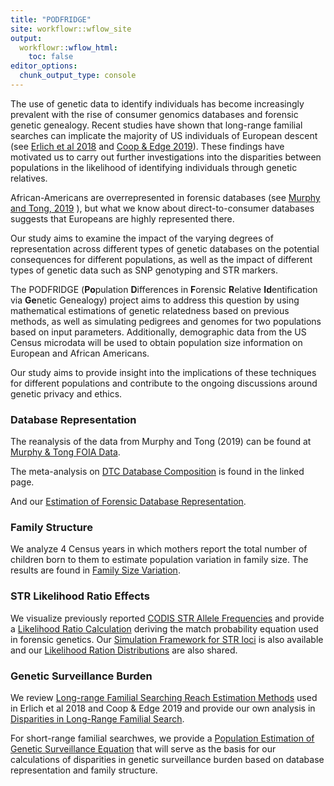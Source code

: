 ```yaml
---
title: "PODFRIDGE"
site: workflowr::wflow_site
output:
  workflowr::wflow_html:
    toc: false
editor_options:
  chunk_output_type: console
---
```


The use of genetic data to identify individuals has become increasingly prevalent with the rise of consumer genomics databases and forensic genetic genealogy. Recent studies have shown that long-range familial searches can implicate the majority of US individuals of European descent (see [Erlich et al 2018](https://www.science.org/doi/10.1126/science.aau4832) and [Coop & Edge 2019](https://www.biorxiv.org/content/10.1101/531384v1)). These findings have motivated us to carry out further investigations into the disparities between populations in the likelihood of identifying individuals through genetic relatives. 

African-Americans are overrepresented in forensic databases (see [Murphy and Tong, 2019](https://californialawreview.org/print/racial-composition-forensic-dna-databases/)
), but what we know about direct-to-consumer databases suggests that Europeans are highly represented there. 

Our study aims to examine the impact of the varying degrees of representation across different types of genetic databases on the potential consequences for different populations, as well as the impact of different types of genetic data such as SNP genotyping and STR markers.

The PODFRIDGE (**Po**pulation **D**ifferences in **F**orensic **R**elative **Id**entification via **Ge**netic Genealogy) project aims to address this question by using mathematical estimations of genetic relatedness based on previous methods, as well as simulating pedigrees and genomes for two populations based on input parameters. Additionally, demographic data from the US Census microdata will be used to obtain population size information on European and African Americans.

Our study aims to provide insight into the implications of these techniques for different populations and contribute to the ongoing discussions around genetic privacy and ethics.


### Database Representation

The reanalysis of the data from Murphy and Tong (2019) can be found at [Murphy & Tong FOIA Data](murphy.html).

The meta-analysis on [DTC Database Composition](database-composition.html) is found in the linked page.

And our [Estimation of Forensic Database Representation](racial_proportion.html). 

### Family Structure
We analyze 4 Census years in which mothers report the total number of children born to them to estimate population variation in family size. The results are found in [Family Size Variation](relative-distribution.html).

### STR Likelihood Ratio Effects 
We visualize previously reported [CODIS STR Allele Frequencies](CODIS-STR-freqs.html) and provide a [Likelihood Ratio Calculation](lr.html) deriving the match probability equation used in forensic genetics. Our [Simulation Framework for STR loci](STR-simulation.html) is also available and our [Likelihood Ration Distributions](lr_dist.html) are also shared.

### Genetic Surveillance Burden
We review [Long-range Familial Searching Reach Estimation Methods](methods.html) used in Erlich et al 2018 and Coop & Edge 2019 and provide our own analysis in [Disparities in Long-Range Familial Search](probability_disparity.html). 

For short-range familial searchwes, we provide a [Population Estimation of Genetic Surveillance Equation](final_equation.html) that will serve as the basis for our calculations of disparities in genetic surveillance burden based on database representation and family structure.
